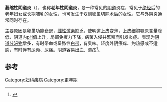 {{Infobox disease
 | Name           = Atrophic vaginitis
 | Image          = 
 | Caption        = 
 | DiseasesDB     = 32516
 | ICD10          = {{ICD10|N|95|2|n|80}}
 | ICD9           = {{ICD9|627.3}}
 | ICDO           = 
 | OMIM           = 
 | MedlinePlus    = 000892
 | eMedicineSubj  = 
 | eMedicineTopic = 
 | MeshID         = D059268
 | MeshYear = 2012
}}

'''萎缩性阴道炎'''（{{lang-en|Atrophic vaginitis}}），也称'''老年性阴道炎'''，是一种常见的[[阴道|阴道]]炎症，常见于[[绝经|绝经]]后的老年妇女或长期哺乳的女性，也可发生于双侧[[卵巢|卵巢]]切除术后的女性。它与[[外阴炎|外阴炎]]通常同时存在。

主要原因是卵巢功能衰退，[[雌性激素|雌性激素]]缺乏，使明道上皮变薄，上皮细胞糠原含量降低，阴道内[[pH值|pH值]]上升，局部免疫力下降，病菌入侵并繁殖而引发炎症。表现为[[阴道分泌物|阴道分泌物]]增多，有时带血或呈脓性[[白带|白带]]，有臭味。轻度外阴瘙痒、灼热感或不适感，有时伴有尿频、尿痛。阴道容易出血、溃疡<ref>{{cite journal |author=Bachmann GA, Nevadunsky NS |title=Diagnosis and treatment of atrophic vaginitis |journal=Am Fam Physician |volume=61 |issue=10 |pages=3090–6 |year=2000 |pmid=10839558 |doi= |url=http://www.aafp.org/afp/20000515/3090.html |access-date=2014-08-23 |archive-date=2011-06-06 |archive-url=https://web.archive.org/web/20110606032214/http://www.aafp.org/afp/20000515/3090.html |dead-url=no }}</ref>。

==参考==
{{reflist}}
{{医学小作品}}
{{女性盆腔和生殖器疾病}}

[[Category:妇科疾病|Category:妇科疾病]]
[[Category:更年期|Category:更年期]]